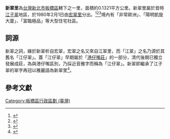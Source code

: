 {{Coord|25.025873|121.4620435|source:GoogleMaps|display=title}}
{{ROC Village or Li Info|
City/CountyName=新北市|
DivName=板橋區|
Village/LiName=新翠|
Village/Li=里|
OldName =|
Longitude =|
Latitude =|
AreaTotal =0.1321|
HouseholdTotal=3,091|
PopTotal =8,469|
YearMonth=2013年1月|
Head =陳水杉|
Male =|
Female =|
Sub =17|
Website =|
Neighbors =|
MapLocation =|
Address =雨農路5-1號4樓|
DataSource =
}}
'''新翠里'''為[[台灣|台灣]][[新北市|新北市]][[板橋區_(台灣)|板橋區]]轄下之一里，面積約0.1321平方公里。新翠里屬於昔時[[江子翠|江子翠]]地區，於1980年2月1日由[[宏翠里|宏翠里]]分出。<ref>{{cite book|title= 臺灣鄉土全誌|year=1996|publisher=中一出版社}}</ref><ref>{{cite book|title=臺灣全志: 政治志·建置沿革篇|year=2007|publisher=國史館臺灣文獻館}}</ref><ref>{{cite web|title=板橋區公所網站|work=各里介紹|accessdate=2015-03-11}}</ref>境內有「非常歐洲」、「陽明凱旋大廈」、「富臨極品」等大型住宅社區。

==詞源==
新翠之詞，緣於新翠析自宏翠，宏翠之名又來自江翠里，而「江翠」之名乃源於其舊名「江仔翠」。蓋「江仔翠」早期屬於「[[港仔嘴|港仔嘴莊]]」的一部分，清代後期已獨立發展成莊，為與港仔嘴區別，乃採近音雅字而稱為「江仔翠」。新翠即繼承了江子翠的翠字再冠以雅麗語為新翠里<ref>{{Cite web |url=http://village.banciao.gov.tw/liabout.php?li_id=135 |title=《新北市-板橋區-江翠里-介紹》，板橋區鄰里資訊服務網 |access-date=2015-03-12 |archive-url=https://web.archive.org/web/20150402111625/http://village.banciao.gov.tw/liabout.php?li_id=135 |archive-date=2015-04-02 |dead-url=yes }}</ref>。

==參考文獻==
{{reflist}}

{{新北市板橋區}}

[[Category:板橋區行政區劃_(臺灣)|Category:板橋區行政區劃 (臺灣)]]